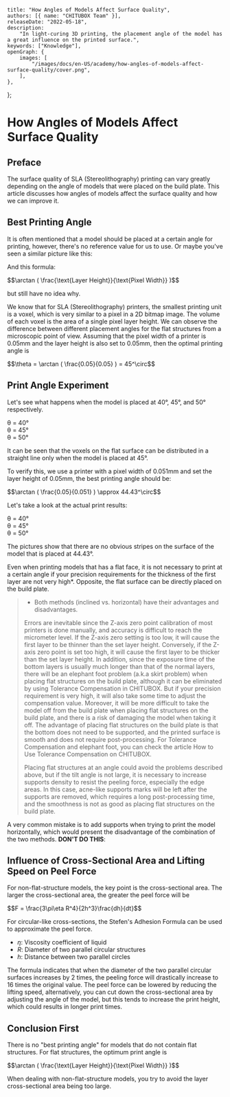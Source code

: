 
	title: "How Angles of Models Affect Surface Quality",
	authors: [{ name: "CHITUBOX Team" }],
	releaseDate: "2022-05-18",
	description:
		"In light-curing 3D printing, the placement angle of the model has a great influence on the printed surface.",
	keywords: ["Knowledge"],
	openGraph: {
		images: [
			"/images/docs/en-US/academy/how-angles-of-models-affect-surface-quality/cover.png",
		],
	},
};

# How Angles of Models Affect Surface Quality

## Preface

The surface quality of SLA (Stereolithography) printing can vary greatly depending on the angle of models that were placed on the build plate. This article discusses how angles of models affect the surface quality and how we can improve it.

## Best Printing Angle

It is often mentioned that a model should be placed at a certain angle for printing, however, there's no reference value for us to use. Or maybe you've seen a similar picture like this:

<ImageContainer>
	<AntdImage
		alt="print angle illustration"
		src={
			"/images/docs/en-US/academy/how-angles-of-models-affect-surface-quality/print-angle-illustration.png"
		}
	/>
</ImageContainer>

And this formula:

<div style={{ display:"flex", justifyContent: "center", fontSize: "1.4rem"}}>
	$$\arctan ( \frac{\text{Layer Height}}{\text{Pixel Width}} )$$
</div>

but still have no idea why.

We know that for SLA (Stereolithography) printers, the smallest printing unit is a voxel, which is very similar to a pixel in a 2D bitmap image. The volume of each voxel is the area of a single pixel layer height. We can observe the difference between different placement angles for the flat structures from a microscopic point of view. Assuming that the pixel width of a printer is 0.05mm and the layer height is also set to 0.05mm, then the optimal printing angle is

<div style={{ display: "flex", justifyContent: "center", fontSize: "1.4rem" }}>
	$$\theta = \arctan ( \frac{0.05}{0.05} ) = 45^\circ$$
</div>

## Print Angle Experiment

Let's see what happens when the model is placed at 40°, 45°, and 50° respectively.

<DocsColumnContainer>
	<DocsColumn>
		<div className="flex flex-col w-60 gap-4">
			<AntdImage
				alt="place model at 40°"
				src={
					"/images/docs/en-US/academy/how-angles-of-models-affect-surface-quality/place-model-at-40.png"
				}
			/>
			<div className="flex justify-center items-center text-gray-500">
				θ = 40°
			</div>
		</div>
	</DocsColumn>
	<DocsColumn>
		<div className="flex flex-col w-60 gap-4">
			<AntdImage
				alt="place model at 45°"
				src={
					"/images/docs/en-US/academy/how-angles-of-models-affect-surface-quality/place-model-at-45.png"
				}
			/>
			<div className="flex justify-center items-center text-gray-500">
				θ = 45°
			</div>
		</div>
	</DocsColumn>
	<DocsColumn>
		<div className="flex flex-col w-60 gap-4">
			<AntdImage
				alt="place model at 50°"
				src={
					"/images/docs/en-US/academy/how-angles-of-models-affect-surface-quality/place-model-at-50.png"
				}
			/>
			<div className="flex justify-center items-center text-gray-500">
				θ = 50°
			</div>
		</div>
	</DocsColumn>
</DocsColumnContainer>

It can be seen that the voxels on the flat surface can be distributed in a straight line only when the model is placed at 45°.

To verify this, we use a printer with a pixel width of 0.051mm and set the layer height of 0.05mm, the best printing angle should be:

<div style={{ display: "flex", justifyContent: "center", fontSize: "1.3rem" }}>
	$$\arctan ( \frac{0.05}{0.051} ) \approx 44.43^\circ$$
</div>

Let's take a look at the actual print results:

<DocsColumnContainer>
	<DocsColumn>
		<div className="flex flex-col w-60 gap-4">
			<AntdImage
				alt="print result"
				src={
					"/images/docs/en-US/academy/how-angles-of-models-affect-surface-quality/print-result-01.jpg"
				}
			/>
			<div className="flex justify-center items-center text-gray-500">
				θ = 40°
			</div>
		</div>
	</DocsColumn>
	<DocsColumn>
		<div className="flex flex-col w-60 gap-4">
			<AntdImage
				alt="print result"
				src={
					"/images/docs/en-US/academy/how-angles-of-models-affect-surface-quality/print-result-02.jpg"
				}
			/>
			<div className="flex justify-center items-center text-gray-500">
				θ = 45°
			</div>
		</div>
	</DocsColumn>
	<DocsColumn>
		<div className="flex flex-col w-60 gap-4">
			<AntdImage
				alt="print result"
				src={
					"/images/docs/en-US/academy/how-angles-of-models-affect-surface-quality/print-result-03.jpg"
				}
			/>
			<div className="flex justify-center items-center text-gray-500">
				θ = 50°
			</div>
		</div>
	</DocsColumn>
</DocsColumnContainer>

The pictures show that there are no obvious stripes on the surface of the model that is placed at 44.43°.

Even when printing models that has a flat face, it is not necessary to print at a certain angle if your precision requirements for the thickness of the first layer are not very high\*. Opposite, the flat surface can be directly placed on the build plate.

> -   Both methods (inclined vs. horizontal) have their advantages and disadvantages.
>
> Errors are inevitable since the Z-axis zero point calibration of most printers is done manually, and accuracy is difficult to reach the micrometer level. If the Z-axis zero setting is too low, it will cause the first layer to be thinner than the set layer height. Conversely, if the Z-axis zero point is set too high, it will cause the first layer to be thicker than the set layer height. In addition, since the exposure time of the bottom layers is usually much longer than that of the normal layers, there will be an elephant foot problem (a.k.a skirt problem) when placing flat structures on the build plate, although it can be eliminated by using Tolerance Compensation in CHITUBOX. But if your precision requirement is very high, it will also take some time to adjust the compensation value. Moreover, it will be more difficult to take the model off from the build plate when placing flat structures on the build plate, and there is a risk of damaging the model when taking it off. The advantage of placing flat structures on the build plate is that the bottom does not need to be supported, and the printed surface is smooth and does not require post-processing. For Tolerance Compensation and elephant foot, you can check the article <Link href="/tutorials/chitubox-basic/manual/how-to-use-tolerance-compensation-on-chitubox">How to Use Tolerance Compensation on CHITUBOX</Link>.
>
> Placing flat structures at an angle could avoid the problems described above, but if the tilt angle is not large, it is necessary to increase supports density to resist the peeling force, especially the edge areas. In this case, acne-like supports marks will be left after the supports are removed, which requires a long post-processing time, and the smoothness is not as good as placing flat structures on the build plate.

A very common mistake is to add supports when trying to print the model horizontally, which would present the disadvantage of the combination of the two methods. **DON'T DO THIS**:

<ImageContainer>
	<AntdImage
		alt="add supports when printing the model horizontally"
		src={
			"/images/docs/en-US/academy/how-angles-of-models-affect-surface-quality/add-supports-when-printing-the-model-horizontally.png"
		}
	/>
</ImageContainer>

## Influence of Cross-Sectional Area and Lifting Speed on Peel Force

For non-flat-structure models, the key point is the cross-sectional area. The larger the cross-sectional area, the greater the peel force will be

<div style={{ display:"flex", justifyContent: "center", fontSize: "1.5rem"}}>
	$$F = \frac{3\pi\eta R^4}{2h^3}\frac{dh}{dt}$$
</div>

For circular-like cross-sections, the Stefen's Adhesion Formula can be used to approximate the peel force.

-   $η$: Viscosity coefficient of liquid
-   $R$: Diameter of two parallel circular structures
-   $h$: Distance between two parallel circles

The formula indicates that when the diameter of the two parallel circular surfaces increases by 2 times, the peeling force will drastically increase to 16 times the original value. The peel force can be lowered by reducing the lifting speed, alternatively, you can cut down the cross-sectional area by adjusting the angle of the model, but this tends to increase the print height, which could results in longer print times.

## Conclusion First

There is no "best printing angle" for models that do not contain flat structures. For flat structures, the optimum print angle is

<div style={{ display:"flex", justifyContent: "center", fontSize: "1.4rem"}}>
	$$\arctan ( \frac{\text{Layer Height}}{\text{Pixel Width}} )$$
</div>

When dealing with non-flat-structure models, you try to avoid the layer cross-sectional area being too large.
